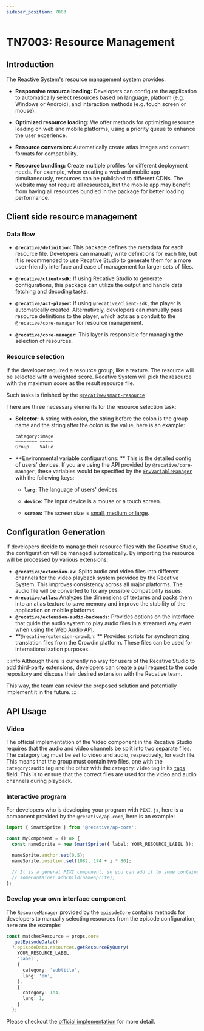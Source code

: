 ```yaml
---
sidebar_position: 7003
---
```


# TN7003: Resource Management

## Introduction

The Reactive System's resource management system provides:

- **Responsive resource loading:** Developers can configure the application to
  automatically select resources based on language, platform (e.g. Windows or
  Android), and interaction methods (e.g. touch screen or mouse).

- **Optimized resource loading:** We offer methods for optimizing resource
  loading on web and mobile platforms, using a priority queue to enhance the
  user experience.

- **Resource conversion:** Automatically create atlas images and convert formats
  for compatibility.

- **Resource bundling:** Create multiple profiles for different deployment
  needs. For example, when creating a web and mobile app simultaneously,
  resources can be published to different CDNs. The website may not require all
  resources, but the mobile app may benefit from having all resources bundled in
  the package for better loading performance.

## Client side resource management

### Data flow

- **`@recative/definition`:** This package defines the metadata for each
  resource file. Developers can manually write definitions for each file, but it
  is recommended to use Recative Studio to generate them for a more
  user-friendly interface and ease of management for larger sets of files.

- **`@recative/client-sdk`:** If using Recative Studio to generate
  configurations, this package can utilize the output and handle data fetching
  and decoding tasks.

- **`@recative/act-player`:** If using `@recative/client-sdk`, the player is
  automatically created. Alternatively, developers can manually pass resource
  definitions to the player, which acts as a conduit to the
  `@recative/core-manager` for resource management.

- **`@recative/core-manager`:** This layer is responsible for managing the
  selection of resources.

### Resource selection

If the developer required a resource group, like a texture. The resource will be
selected with a weighted score. Recative System will pick the resource with the
maximum score as the result resource file.

Such tasks is finished by the [`@recative/smart-resource`](/api/smart-resource/function/calculateResourceScore)

There are three necessary elements for the resource selection task:

- **Selector:** A string with colon, the string before the colon is the group
  name and the string after the colon is the value, here is an example:

  ```
  category:image
  ~~~~~~~~ ~~~~~
  Group    Value
  ```

- **Environmental variable configurations: ** This is the detailed config of
  users' devices. If you are using the API provided by `@recative/core-manager`,
  these variables would be specified by the [`EnvVariableManager`](https://github.com/recative/recative-system/blob/a391b0dfbc42a8ccffcec6404dc3e86bb019f12f/packages/core-manager/src/manager/envVariable/EnvVariableManager.ts)
  with the following keys:

  - **`lang`:** The language of users' devices.

  - **`device`:** The input device is a mouse or a touch screen.

  - **`screen`:** The screen size is [small, medium or large](https://github.com/recative/recative-system/blob/a391b0dfbc42a8ccffcec6404dc3e86bb019f12f/packages/core-manager/src/manager/envVariable/utils/screenSize.ts#L1).

## Configuration Generation

If developers decide to manage their resource files with the Recative Studio,
the configuration will be managed automatically. By importing the resource will
be processed by various extensions:

- **`@recative/extension-av`:** Splits audio and video files into different
  channels for the video playback system provided by the Recative System. This
  improves consistency across all major platforms. The audio file will be
  converted to fix any possible compatibility issues.
- **`@recative/atlas`:** Analyzes the dimensions of textures and packs them into
  an atlas texture to save memory and improve the stability of the application
  on mobile platforms.
- **`@recative/extension-audio-backends`:** Provides options on the interface
  that guide the audio system to play audio files in a streamed way even when
  using the [Web Audio API](https://developer.mozilla.org/en-US/docs/Web/API/Web_Audio_API).
- **`@recative/extension-crowdin`: ** Provides scripts for synchronizing
  translation files from the Crowdin platform. These files can be used for
  internationalization purposes.

:::info
Although there is currently no way for users of the Recative Studio to add
third-party extensions, developers can create a pull request to the code
repository and discuss their desired extension with the Recative team.

This way, the team can review the proposed solution and potentially implement
it in the future.
:::

## API Usage

### Video

The official implementation of the Video component in the Recative Studio
requires that the audio and video channels be split into two separate files. The
category tag must be set to video and audio, respectively, for each file. This
means that the group must contain two files, one with the `category:audio` tag
and the other with the `category:video` tag in its [`tags`](/api/definitions/interface/IResourceFile#tags)
field. This is to ensure that the correct files are used for the video and audio
channels during playback.

### Interactive program

For developers who is developing your program with `PIXI.js`, here is a
component provided by the `@recative/ap-core`, here is an example:

```ts
import { SmartSprite } from '@recative/ap-core';

const MyComponent = () => {
  const nameSprite = new SmartSprite({ label: YOUR_RESOURCE_LABEL });

  nameSprite.anchor.set(0.5);
  nameSprite.position.set(1082, 174 + i * 80);

  // It is a general PIXI component, so you can add it to some container.
  // someContainer.addChild(nameSprite);
};
```

### Develop your own interface component

The `ResourceManager` provided by the `episodeCore` contains methods for
developers to manually selecting resources from the episode configuration,
here are the example:

```ts
const matchedResource = props.core
  .getEpisodeData()
  ?.episodeData.resources.getResourceByQuery(
    YOUR_RESOURCE_LABEL,
    'label',
    {
      category: 'subtitle',
      lang: 'en',
    },
    {
      category: 1e4,
      lang: 1,
    }
  );
```

Please checkout the [official implementation](https://github.com/recative/recative-system/blob/feb76e968128289ccde3782dea390e7decc766a1/packages/act-player/src/components/Stage/Video.tsx#L228-L299)
for more detail.
